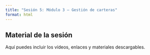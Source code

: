 ```yaml
---
title: "Sesión 5: Módulo 3 – Gestión de carteras"
format: html
---
```


::: {.callout-note}
## Material de la sesión

Aquí puedes incluir los vídeos, enlaces y materiales descargables.
:::
